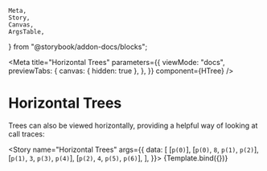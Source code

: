 	Meta,
	Story,
	Canvas,
	ArgsTable,
} from "@storybook/addon-docs/blocks";

<Meta
	title="Horizontal Trees"
	parameters={{
		viewMode: "docs",
		previewTabs: {
			canvas: { hidden: true },
		},
	}}
	component={HTree}
/>


# Horizontal Trees

Trees can also be viewed horizontally, providing a helpful way of looking
at call traces:

<Story
	name="Horizontal Trees"
	args={{
		data: [
			[`p(0)`],
			[`p(0)`, `8`, `p(1)`, `p(2)`],
			[`p(1)`, `3`, `p(3)`, `p(4)`],
			[`p(2)`, `4`, `p(5)`, `p(6)`],
		],
	}}>
	{Template.bind({})}
</Story>

<ArgsTable story="Horizontal Trees" />
